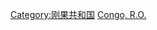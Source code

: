 {{Commonscat|Politics of the Republic of the Congo}}

[[Category:刚果共和国|Category:刚果共和国]]
[[Category:非洲各国政治|Congo, R.O.]]